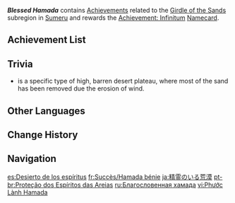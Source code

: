 {{Achievement Category Infobox
|id           = 048
|image        = Achievement Blessed Hamada.png
|reward       = Achievement: Infinitum
|primogems    = {{Achievement/Primogems|Blessed Hamada Achievements}}
|total        = {{Achievement/Total|Blessed Hamada Achievements}}
}}
'''''Blessed Hamada''''' contains [[Achievements]] related to the [[Girdle of the Sands]] subregion in [[Sumeru]] and rewards the [[Achievement: Infinitum]] [[Namecard]].

==Achievement List==
{{Achievements by Category Table}}

==Trivia ==
*{{w|Hamada}} {{Lang|ar_rm=ḥammāda|ar=حمادة}} is a specific type of high, barren desert plateau, where most of the sand has been removed due the erosion of wind.

==Other Languages==
{{Other Languages
|en      = Blessed Hamada
|zhs     = 佑灵砾漠
|zhs_rm  = Yòulíng Lìmò
|zht     = 佑靈礫漠
|zht_rm  = Yòulíng Lìmò
|zh_tl   = Spirit Protector Gravel Desert
|ja      = 精霊のいる荒漠
|ja_rm   = Seirei no Iru Koubaku
|ja_tl   = Spirit-Indwelt Wasteland
|ko      = 축복받은 자갈 사막
|ko_tl   = Blessed Gravel Desert
|es      = Desierto de los espíritus
|es_tl   = Desert of the Spirits
|fr      = Hamada bénie
|fr_tl   = Blessed Hamada
|ru      = Благословенная хамада
|ru_tl   = Blessed Hamada
|th      = ทะเลทรายที่ได้รับพร
|th_rm   = 
|th_tl   = 
|vi      = Phước Lành Hamada
|vi_tl   = 
|de      = Gesegnete Hamada
|de_tl   = Blessed Hamada
|id      = Diberkatilah Hamada
|id_tl   = Blessed Be Hamada
|pt      = Proteção dos Espíritos das Areias
|pt_tl   = Protection of the Sand Spirits
|tr      = Kutsanmış Hamada
|tr_tl   = Blessed Hamada
|it      = Hamada Benedetto
|it_tl   = 
}}

==Change History==
{{Change History|3.6}}

==Navigation ==
{{Achievement Navbox}}

[[es:Desierto de los espíritus]]
[[fr:Succès/Hamada bénie]]
[[ja:精霊のいる荒漠]]
[[pt-br:Proteção dos Espíritos das Areias]]
[[ru:Благословенная хамада]]
[[vi:Phước Lành Hamada]]
